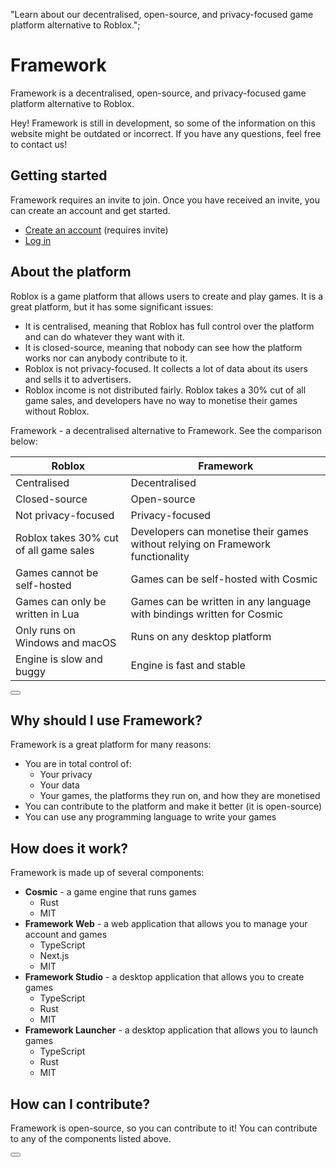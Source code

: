   "Learn about our decentralised, open-source, and privacy-focused game platform alternative to Roblox.";

# Framework

Framework is a decentralised, open-source, and privacy-focused game platform alternative to Roblox.

<Note>
  Hey! Framework is still in development, so some of the information on this
  website might be outdated or incorrect. If you have any questions, feel free
  to contact us!
</Note>

## Getting started

Framework requires an invite to join. Once you have received an invite, you can create an account and get started.

- [Create an account](https://framework.solarius.me/register) (requires invite)
- [Log in](https://framework.solarius.me/login)

## About the platform

Roblox is a game platform that allows users to create and play games. It is a great platform, but it has some significant issues:

- It is centralised, meaning that Roblox has full control over the platform and can do whatever they want with it.
- It is closed-source, meaning that nobody can see how the platform works nor can anybody contribute to it.
- Roblox is not privacy-focused. It collects a lot of data about its users and sells it to advertisers.
- Roblox income is not distributed fairly. Roblox takes a 30% cut of all game sales, and developers have no way to monetise their games without Roblox.

Framework - a decentralised alternative to Framework. See the comparison below:

<table>
  <thead>
    <tr>
      <th>Roblox</th>
      <th>Framework</th>
    </tr>
  </thead>
  <tbody>
    <tr>
      <td>Centralised</td>
      <td>Decentralised</td>
    </tr>
    <tr>
      <td>Closed-source</td>
      <td>Open-source</td>
    </tr>
    <tr>
      <td>Not privacy-focused</td>
      <td>Privacy-focused</td>
    </tr>
    <tr>
      <td>Roblox takes 30% cut of all game sales</td>
      <td>
        Developers can monetise their games without relying on Framework
        functionality
      </td>
    </tr>
    <tr>
      <td>Games cannot be self-hosted</td>
      <td>Games can be self-hosted with Cosmic</td>
    </tr>
    <tr>
      <td>Games can only be written in Lua</td>
      <td>
        Games can be written in any language with bindings written for Cosmic
      </td>
    </tr>
    <tr>
      <td>Only runs on Windows and macOS</td>
      <td>Runs on any desktop platform</td>
    </tr>
    <tr>
      <td>Engine is slow and buggy</td>
      <td>Engine is fast and stable</td>
    </tr>
  </tbody>
</table>

<div className="not-prose">
  <Button
    href="https://wiki.solarius.me/docs/about"
    variant="text"
    arrow="right"
    children="Read more about philosophical differences"
  />
</div>

## Why should I use Framework?

Framework is a great platform for many reasons:

- You are in total control of:
  - Your privacy
  - Your data
  - Your games, the platforms they run on, and how they are monetised
- You can contribute to the platform and make it better (it is open-source)
- You can use any programming language to write your games

## How does it work?

Framework is made up of several components:

- **Cosmic** - a game engine that runs games
  - Rust
  - MIT
- **Framework Web** - a web application that allows you to manage your account and games
  - TypeScript
  - Next.js
  - MIT
- **Framework Studio** - a desktop application that allows you to create games
  - TypeScript
  - Rust
  - MIT
- **Framework Launcher** - a desktop application that allows you to launch games
  - TypeScript
  - Rust
  - MIT

## How can I contribute?

Framework is open-source, so you can contribute to it! You can contribute to any of the components listed above.

<div className="not-prose">
  <Button
    href="https://invent.solarius.me/Soodam.re"
    variant="text"
    arrow="right"
    children="See our GitLab organisation"
  />
</div>
